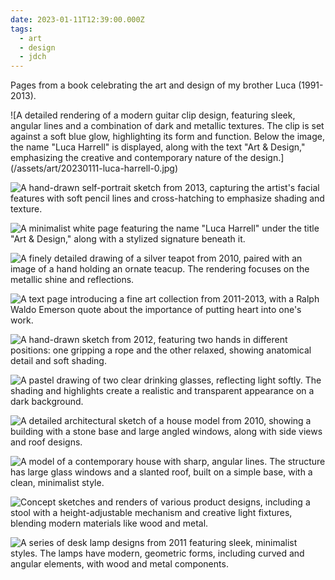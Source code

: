 ```yaml
---
date: 2023-01-11T12:39:00.000Z
tags:
  - art
  - design
  - jdch
---
```

Pages from a book celebrating the art and design of my brother Luca (1991-2013).

<div className="[&_img]:border [&_img]:border-neutral-300">
  ![A detailed rendering of a modern guitar clip design, featuring sleek, angular lines and a combination of dark and metallic textures. The clip is set against a soft blue glow, highlighting its form and function. Below the image, the name "Luca Harrell" is displayed, along with the text "Art & Design," emphasizing the creative and contemporary nature of the design.](/assets/art/20230111-luca-harrell-0.jpg)

  ![A hand-drawn self-portrait sketch from 2013, capturing the artist's facial features with soft pencil lines and cross-hatching to emphasize shading and texture.](/assets/art/20230111-luca-harrell-1.jpg)

  ![A minimalist white page featuring the name "Luca Harrell" under the title "Art & Design," along with a stylized signature beneath it.](/assets/art/20230111-luca-harrell-3.jpg)

  ![A finely detailed drawing of a silver teapot from 2010, paired with an image of a hand holding an ornate teacup. The rendering focuses on the metallic shine and reflections.](/assets/art/20230111-luca-harrell-12.jpg)

  ![A text page introducing a fine art collection from 2011-2013, with a Ralph Waldo Emerson quote about the importance of putting heart into one's work.](/assets/art/20230111-luca-harrell-27.jpg)

  ![A hand-drawn sketch from 2012, featuring two hands in different positions: one gripping a rope and the other relaxed, showing anatomical detail and soft shading.](/assets/art/20230111-luca-harrell-30.jpg)

  ![A pastel drawing of two clear drinking glasses, reflecting light softly. The shading and highlights create a realistic and transparent appearance on a dark background.](/assets/art/20230111-luca-harrell-36.jpg)

  ![A detailed architectural sketch of a house model from 2010, showing a building with a stone base and large angled windows, along with side views and roof designs.](/assets/art/20230111-luca-harrell-60.jpg)

  ![A model of a contemporary house with sharp, angular lines. The structure has large glass windows and a slanted roof, built on a simple base, with a clean, minimalist style.](/assets/art/20230111-luca-harrell-61.jpg)

  ![Concept sketches and renders of various product designs, including a stool with a height-adjustable mechanism and creative light fixtures, blending modern materials like wood and metal.](/assets/art/20230111-luca-harrell-72.jpg)

  ![A series of desk lamp designs from 2011 featuring sleek, minimalist styles. The lamps have modern, geometric forms, including curved and angular elements, with wood and metal components.](/assets/art/20230111-luca-harrell-73.jpg)
</div>